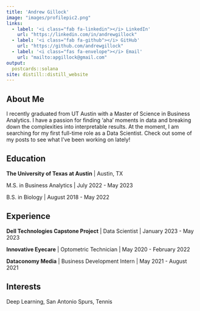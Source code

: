 ```yaml
---
title: 'Andrew Gillock'
image: "images/profilepic2.png"
links:
  - label: '<i class="fab fa-linkedin"></i> LinkedIn'
    url: "https://linkedin.com/in/andrewgillock"
  - label: '<i class="fab fa-github"></i> GitHub'
    url: "https://github.com/andrewgillock"
  - label: '<i class="fas fa-envelope"></i> Email'
    url: "mailto:apgillock@gmail.com"
output:
  postcards::solana
site: distill::distill_website
---
```

 
## About Me


I recently graduated from UT Austin with a Master of Science in Business Analytics. I have a passion for finding 'aha' moments in data and breaking down the complexities into interpretable results. At the moment, I am searching for my first full-time role as a Data Scientist. Check out some of my posts to see what I've been working on lately!


## Education

**The University of Texas at Austin** | Austin, TX

M.S. in Business Analytics | July 2022 - May 2023

B.S. in Biology | August 2018 - May 2022

## Experience

**Dell Technologies Capstone Project** | Data Scientist | January 2023 - May 2023

**Innovative Eyecare** | Optometric Technician | May 2020 - February 2022

**Dataconomy Media** | Business Development Intern | May 2021 - August 2021


## Interests

Deep Learning, San Antonio Spurs, Tennis

